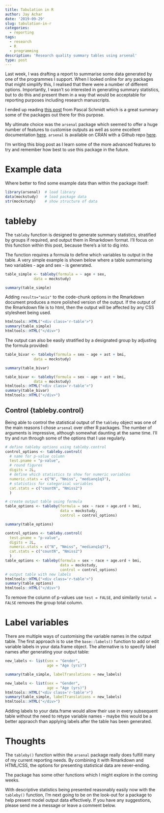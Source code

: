 ```yaml
---
title: Tabulation in R
author: Jay Achar
date: '2019-09-29'
slug: tabulation-in-r
categories:
  - reporting
tags:
  - research
  - R
  - programming
description: 'Research quality summary tables using arsenal'
type: post
---
```

Last week, I was drafting a report to summarise some data generated by one of the programmes I support. When I looked online for any packages that might simplify this, I realised that there were a number of different options. Importantly, I wasn't so interested in generating summary statistics, but to do this and present them in a way that would be acceptable for reporting purposes including research manuscripts. 

I ended up reading <a href="https://thatdatatho.com/2018/08/20/easily-create-descriptive-summary-statistic-tables-r-studio/" target="_blank">this post</a> from Pascal Schmidt which is a great summary some of the packages out there for this purpose. 

My ultimate choice was the `arsenal` package which seemed to offer a huge number of features to customise outputs as well as some excellent documentation <a href="https://cran.r-project.org/web/packages/arsenal/" target="_blank">here</a>. `arsenal` is available on CRAN with a Github repo <a href="https://github.com/eheinzen/arsenal" target="_blank">here</a>.

I'm writing this blog post as I learn some of the more advanced features to try and remember how best to use this package in the future. 

# Example data

Where better to find some example data than within the package itself: 

```r
library(arsenal)  # load library
data(mockstudy)   # load package data
str(mockstudy)    # show structure of data
```

# tableby

The `tableby` function is designed to generate summary statistics, stratified by groups if required, and output them in Rmarkdown format. I'll focus on this function within this post, because there's a lot to dig into. 

The function requires a formula to define which variables to output in the table. A very simple example is shown below where a table summarising two variables - age and sex - is generated. 

```r
table_simple <- tableby(formula = ~ age + sex, 
             data = mockstudy)

summary(table_simple)
```

Adding `results="asis"` to the code-chunk options in the Rmarkdown document produces a more polished version of the output. If the output of the Rmarkdown file is to html, then the output will be affected by any CSS stylesheet being used. 

```r
htmltools::HTML("<div class='r-table'>")
summary(table_simple)
htmltools::HTML("</div>")
```

The output can also be easily stratified by a designated group by adjusting the formula provided: 
```r
table_bivar <- tableby(formula = sex ~ age + ast + bmi, 
             data = mockstudy)

summary(table_bivar)
```

```r
table_bivar <- tableby(formula = sex ~ age + ast + bmi, 
             data = mockstudy)
htmltools::HTML("<div class='r-table'>")
summary(table_bivar)
htmltools::HTML("</div>")
```


## Control {tableby.control}

Being able to control the statistical output of the `tableby` object was one of the main reasons I chose `arsenal` over other R packages. The number of arguments is impressive, although somewhat daunting at the same time. I'll try and run through some of the options that I use regularly. 

```r
# define tableby options using tableby.control
control_options <- tableby.control(
  # name for p-value column
  test.pname = "p-value",
  # round figures
  digits = 2L,
  # define which statistics to show for numeric variables
  numeric.stats = c("N", "Nmiss", "medianq1q3"),
  # statistics for categorical variables
  cat.stats = c("countN", "Nmiss2")
  )

# create output table using formula
table_options <- tableby(formula = sex ~ race + age.ord + bmi, 
                         data = mockstudy,
                         control = control_options)

summary(table_options)
```

```r
control_options <- tableby.control(
  test.pname = "p-value",
  digits = 2L,
  numeric.stats = c("N", "Nmiss", "medianq1q3"),
  cat.stats = c("countN", "Nmiss2")
  )
table_options <- tableby(formula = sex ~ race + age.ord + bmi, 
                         data = mockstudy,
                         control = control_options)
# output table with new labels
htmltools::HTML("<div class='r-table'>")
summary(table_options)
htmltools::HTML("</div>")
```

To remove the column of p-values use `test = FALSE`, and similarily `total = FALSE` removes the group total column.

# Label variables

There are multiple ways of customising the variable names in the output table. The first approach is to use the `base::labels()` function to add or edit variable labels in your data.frame object. 
The alternative is to specify label names after generating your output table: 

```r
new_labels <- list(sex = "Gender",
                   age = "Age (yrs)")

summary(table_simple, labelTranslations = new_labels)
```
```r
new_labels <- list(sex = "Gender",
                   age = "Age (yrs)")
htmltools::HTML("<div class='r-table'>")
summary(table_simple, labelTranslations = new_labels)
htmltools::HTML("</div>")
```


Adding labels to your data.frame would allow their use in every subsequent table without the need to retype variable names - maybe this would be a better appraoch than applying labels after the table has been generated. 

# Thoughts

The `tableby()` function within the `arsenal` package really does fulfill many of my current reporting needs. By combining it with Rmarkdown and HTML/CSS, the options for presenting statistical data are never-ending. 

The package has some other functions which I might explore in the coming weeks. 

With descriptive statistics being presented reasonably easily now with the `tableby()` function, I'm next going to be on the look-out for a package to help present model output data effectively. If you have any suggestions, please send me a message or leave a comment below. 

